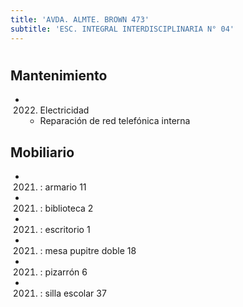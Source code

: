 ```yaml
---
title: 'AVDA. ALMTE. BROWN 473'
subtitle: 'ESC. INTEGRAL INTERDISCIPLINARIA N° 04'
---
```


#


## Mantenimiento

*  (2022) Electricidad 
    + Reparación de red telefónica interna


## Mobiliario

*  (2021) : armario 11 

*  (2021) : biblioteca 2 

*  (2021) : escritorio 1 

*  (2021) : mesa pupitre doble 18 

*  (2021) : pizarrón 6 

*  (2021) : silla escolar 37 






